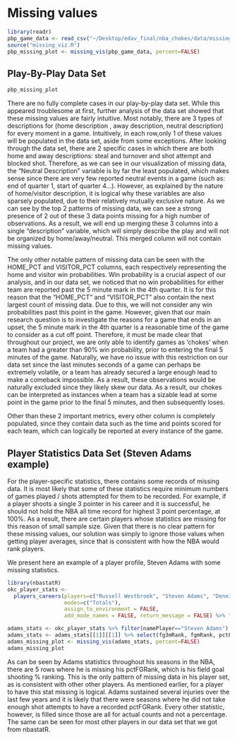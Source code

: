 # Missing values


```r
library(readr)
pbp_game_data <- read_csv("~/Desktop/edav_final/nba_chokes/data/missing_pbp_data.csv")
source("missing_viz.R")
pbp_missing_plot <- missing_vis(pbp_game_data, percent=FALSE)
```

## Play-By-Play Data Set 
```r
pbp_missing_plot
```

There are no fully complete cases in our play-by-play data set. While this appeared troublesome at first, further analysis of the data set showed that these missing values are fairly intuitive. Most notably, there are 3 types of descriptions for (home description , away description, neutral description) for every moment in a game. Intuitively, in each row,only 1 of these values will be populated in the data set, aside from some exceptions. After looking through the data set, there are 2 specific cases in which there are both home and away descriptions: steal and turnover and shot attempt and blocked shot. Therefore, as we can see in our visualization of missing data, the "Neutral Description" variable is by far the least populated, which makes sense since there are very few reported neutral events in a game (such as: end of quarter 1, start of quarter 4...). However, as explained by the nature of home/visitor description, it is logical why these variables are also sparsely populated, due to their relatively mutually exclusive nature. As we can see by the top 2 patterns of missing data, we can see a strong presence of 2 out of these 3 data points missing for a high number of observations. As a result, we will end up merging these 3 columns into a single “description” variable, which will simply describe the play and will not be organized by home/away/neutral. This merged column will not contain missing values. 

The only other notable pattern of missing data can be seen with the HOME_PCT and VISITOR_PCT columns, each respectively representing the home and visitor win probabilities. Win probability is a crucial aspect of our analysis, and in our data set, we noticed that no win probabilities for either team are reported past the 5 minute mark in the 4th quarter. It is for this reason that the "HOME_PCT" and "VISITOR_PCT" also contain the next largest count of missing data. Due to this, we will not consider any win probabilities past this point in the game. However, given that our main research question is to investigate the reasons for a game that ends in an upset, the 5 minute mark in the 4th quarter is a reasonable time of the game to consider as a cut off point. Therefore, it must be made clear that throughout our project, we are only able to identify games as 'chokes' when a team had a greater than 90% win probability, prior to entering the final 5 minutes of the game. Naturally, we have no issue with this restriction on our data set since the last minutes seconds of a game can perhaps be extremely volatile, or a team has already secured a large enough lead to make a comeback impossible. As a result, these observations would be naturally excluded since they likely skew our data. As a result, our chokes can be interpreted as instances when a team has a sizable lead at some point in the game prior to the final 5 minutes, and then subsequently loses. 


Other than these 2 important metrics, every other column is completely populated, since they contain data such as the time and points scored for each team, which can logically be reported at every instance of the game. 

## Player Statistics Data Set (Steven Adams example)

For the player-specific statistics, there contains some records of missing data. It is most likely that some of these statistics require minimum numbers of games played / shots attempted for them to be recorded. For example, if a player shoots a single 3 pointer in his career and it is successful, he should not hold the NBA all time record for highest 3 point percentage, at 100%. As a result, there are certain players whose statistics are missing for this reason of small sample size. Given that there is no clear pattern for these missing values, our solution was simply to ignore those values when getting player averages, since that is consistent with how the NBA would rank players. 

We present here an example of a player profile, Steven Adams with some missing statistics.

```r
library(nbastatR)
okc_player_stats <- 
  players_careers(players=c("Russell Westbrook", "Steven Adams", "Dennis Schroder", "Paul George", "Shai Gilgeous-Alexander"),
                  modes=c("Totals"), 
                  assign_to_environment = FALSE,
                  add_mode_names = FALSE, return_message = FALSE) %>% filter(nameTable=="SeasonRankingsRegularSeason")

adams_stats <- okc_player_stats %>% filter(namePlayer=="Steven Adams") %>% select(dataTable)
adams_stats <- adams_stats[[1]][[1]] %>% select(fg3mRank, fgmRank, pctFGRank, ptsRank, tovRank, trebRank)
adams_missing_plot <- missing_vis(adams_stats, percent=FALSE)
adams_missing_plot
```

As can be seen by Adams statistics throughout his seasons in the NBA, there are 5 rows where he is missing his pctFGRank, which is his field goal shooting % ranking. This is the only pattern of missing data in his player set, as is consistent with other other players. As mentioned earlier, for a player to have this stat missing is logical. Adams sustained several injuries over the last few years and it is likely that there were seasons where he did not take enough shot attempts to have a recorded pctFGRank. Every other statistic, however, is filled since those are all for actual counts and not a percentage. The same can be seen for most other players in our data set that we got from nbastatR.

